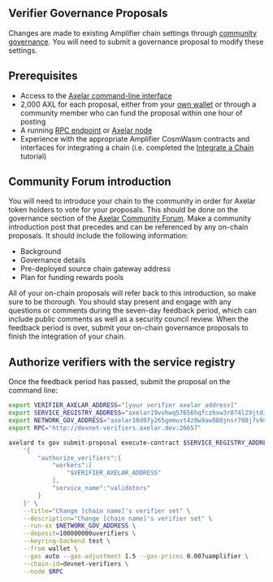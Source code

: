 ## Verifier Governance Proposals

Changes are made to existing Amplifier chain settings through [community governance](/resources/community/community-pool-proposals). You will need to submit a governance proposal to modify these settings.

## Prerequisites

- Access to the [Axelar command-line interface](/learn/cli)
- 2,000 AXL for each proposal, either from your [own wallet](/resources/community/community-pool-proposals#create-a-local-wallet) or through a community member who can fund the proposal within one hour of posting
- A running [RPC endpoint](/resources/rpc/resources) or [Axelar node](/node/config-node)
- Experience with the appropriate Amplifier CosmWasm contracts and interfaces for integrating a chain (i.e. completed the [Integrate a Chain](/dev/amplifier/chain-integration/integrate-a-chain) tutorial)

## Community Forum introduction

You will need to introduce your chain to the community in order for Axelar token holders to vote for your proposals. This should be done on the governance section of the [Axelar Community Forum](https://community.axelar.network/c/governance2/33). Make a community introduction post that precedes and can be referenced by any on-chain proposals. It should include the following information:

- Background
- Governance details
- Pre-deployed source chain gateway address
- Plan for funding rewards pools

All of your on-chain proposals will refer back to this introduction, so make sure to be thorough. You should stay present and engage with any questions or comments during the seven-day feedback period, which can include public comments as well as a security council review. When the feedback period is over, submit your on-chain governance proposals to finish the integration of your chain.

## Authorize verifiers with the service registry

Once the feedback period has passed, submit the proposal on the command line:

```bash
export VERIFIER_AXELAR_ADDRESS="[your verifier axelar address]"
export SERVICE_REGISTRY_ADDRESS="axelar19vvhwq57656hqfczhxw3r874l29jtd3uns4fsu"
export NETWORK_GOV_ADDRESS="axelar10d07y265gmmuvt4z0w9aw880jnsr700j7v9daj"
export RPC="http://devnet-verifiers.axelar.dev:26657" 
```

```bash
axelard tx gov submit-proposal execute-contract $SERVICE_REGISTRY_ADDRESS \
    '{
        "authorize_verifiers":{
            "workers":[
                "$VERIFIER_AXELAR_ADDRESS"
            ],
            "service_name":"validators"
        }
    }' \
    --title="Change [chain name]'s verifier set" \
    --description="Change [chain name]'s verifier set" \
    --run-as $NETWORK_GOV_ADDRESS \
    --deposit=100000000uverifiers \
    --keyring-backend test \
    --from wallet \
    --gas auto --gas-adjustment 1.5 --gas-prices 0.007uamplifier \
    --chain-id=devnet-verifiers \
    --node $RPC
```